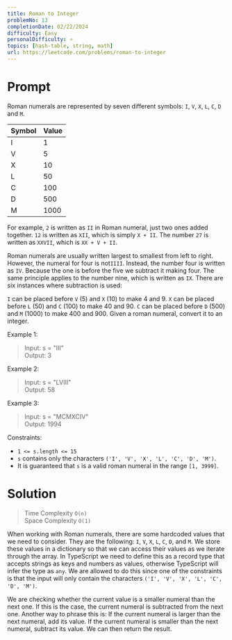 ```yaml
---
title: Roman to Integer
problemNo: 13
completionDate: 02/22/2024
difficulty: Easy
personalDifficulty: ⭐
topics: [hash-table, string, math]
url: https://leetcode.com/problems/roman-to-integer
---
```


# Prompt

Roman numerals are represented by seven different symbols: `I`, `V`, `X`, `L`,
`C`, `D` and `M`.

| Symbol | Value |
| ------ | ----- |
| I      | 1     |
| V      | 5     |
| X      | 10    |
| L      | 50    |
| C      | 100   |
| D      | 500   |
| M      | 1000  |

For example, `2` is written as `II` in Roman numeral, just two ones added
together. `12` is written as `XII`, which is simply `X + II`. The number `27` is
written as `XXVII`, which is `XX + V + II`.

Roman numerals are usually written largest to smallest from left to right.
However, the numeral for four is not`IIII`. Instead, the number four is written
as `IV`. Because the one is before the five we subtract it making four. The same
principle applies to the number nine, which is written as `IX`. There are six
instances where subtraction is used:

`I` can be placed before `V` (5) and `X` (10) to make 4 and 9. `X` can be placed
before `L` (50) and `C` (100) to make 40 and 90. `C` can be placed before `D`
(500) and `M` (1000) to make 400 and 900. Given a roman numeral, convert it to
an integer.

Example 1:

> Input: s = "III"\
> Output: 3

Example 2:

> Input: s = "LVIII"\
> Output: 58

Example 3:

> Input: s = "MCMXCIV"\
> Output: 1994

Constraints:

- `1 <= s.length <= 15`
- `s` contains only the characters `('I', 'V', 'X', 'L', 'C', 'D', 'M')`.
- It is guaranteed that `s` is a valid roman numeral in the range `[1, 3999]`.

# Solution

> Time Complexity `O(n)`\
> Space Complexity `O(1)`

When working with Roman numerals, there are some hardcoded values that we need
to consider. They are the following: `I`, `V`, `X`, `L`, `C`, `D`, and `M`. We
store these values in a dictionary so that we can access their values as we
iterate through the array. In TypeScript we need to define this as a record type
that accepts strings as keys and numbers as values, otherwise TypeScript will
infer the type as `any`. We are allowed to do this since one of the constraints
is that the input will only contain the characters
`('I', 'V', 'X', 'L', 'C', 'D', 'M')`.

We are checking whether the current value is a smaller numeral than the next
one. If this is the case, the current numeral is subtracted from the next one.
Another way to phrase this is: If the current numeral is larger than the next
numeral, add its value. If the current numeral is smaller than the next numeral,
subtract its value. We can then return the result.
